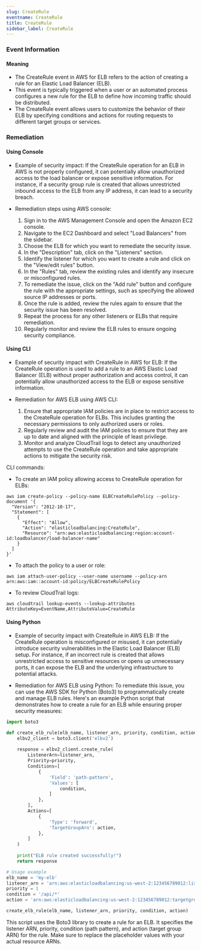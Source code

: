```yaml
--- 
slug: CreateRule
eventname: CreateRule
title: CreateRule
sidebar_label: CreateRule
---
```

                       
### Event Information

#### Meaning

- The CreateRule event in AWS for ELB refers to the action of creating a rule for an Elastic Load Balancer (ELB).
- This event is typically triggered when a user or an automated process configures a new rule for the ELB to define how incoming traffic should be distributed.
- The CreateRule event allows users to customize the behavior of their ELB by specifying conditions and actions for routing requests to different target groups or services.

### Remediation

#### Using Console

- Example of security impact: If the CreateRule operation for an ELB in AWS is not properly configured, it can potentially allow unauthorized access to the load balancer or expose sensitive information. For instance, if a security group rule is created that allows unrestricted inbound access to the ELB from any IP address, it can lead to a security breach.

- Remediation steps using AWS console:
  1. Sign in to the AWS Management Console and open the Amazon EC2 console.
  2. Navigate to the EC2 Dashboard and select "Load Balancers" from the sidebar.
  3. Choose the ELB for which you want to remediate the security issue.
  4. In the "Description" tab, click on the "Listeners" section.
  5. Identify the listener for which you want to create a rule and click on the "View/edit rules" button.
  6. In the "Rules" tab, review the existing rules and identify any insecure or misconfigured rules.
  7. To remediate the issue, click on the "Add rule" button and configure the rule with the appropriate settings, such as specifying the allowed source IP addresses or ports.
  8. Once the rule is added, review the rules again to ensure that the security issue has been resolved.
  9. Repeat the process for any other listeners or ELBs that require remediation.
  10. Regularly monitor and review the ELB rules to ensure ongoing security compliance.

#### Using CLI

- Example of security impact with CreateRule in AWS for ELB: If the CreateRule operation is used to add a rule to an AWS Elastic Load Balancer (ELB) without proper authorization and access control, it can potentially allow unauthorized access to the ELB or expose sensitive information.

- Remediation for AWS ELB using AWS CLI:
  1. Ensure that appropriate IAM policies are in place to restrict access to the CreateRule operation for ELBs. This includes granting the necessary permissions to only authorized users or roles.
  2. Regularly review and audit the IAM policies to ensure that they are up to date and aligned with the principle of least privilege.
  3. Monitor and analyze CloudTrail logs to detect any unauthorized attempts to use the CreateRule operation and take appropriate actions to mitigate the security risk.

CLI commands:
- To create an IAM policy allowing access to CreateRule operation for ELBs:
```
aws iam create-policy --policy-name ELBCreateRulePolicy --policy-document '{
  "Version": "2012-10-17",
  "Statement": [
    {
      "Effect": "Allow",
      "Action": "elasticloadbalancing:CreateRule",
      "Resource": "arn:aws:elasticloadbalancing:region:account-id:loadbalancer/load-balancer-name"
    }
  ]
}'
```

- To attach the policy to a user or role:
```
aws iam attach-user-policy --user-name username --policy-arn arn:aws:iam::account-id:policy/ELBCreateRulePolicy
```

- To review CloudTrail logs:
```
aws cloudtrail lookup-events --lookup-attributes AttributeKey=EventName,AttributeValue=CreateRule
```

#### Using Python

- Example of security impact with CreateRule in AWS ELB: If the CreateRule operation is misconfigured or misused, it can potentially introduce security vulnerabilities in the Elastic Load Balancer (ELB) setup. For instance, if an incorrect rule is created that allows unrestricted access to sensitive resources or opens up unnecessary ports, it can expose the ELB and the underlying infrastructure to potential attacks.

- Remediation for AWS ELB using Python: To remediate this issue, you can use the AWS SDK for Python (Boto3) to programmatically create and manage ELB rules. Here's an example Python script that demonstrates how to create a rule for an ELB while ensuring proper security measures:

```python
import boto3

def create_elb_rule(elb_name, listener_arn, priority, condition, action):
    elbv2_client = boto3.client('elbv2')
    
    response = elbv2_client.create_rule(
        ListenerArn=listener_arn,
        Priority=priority,
        Conditions=[
            {
                'Field': 'path-pattern',
                'Values': [
                    condition,
                ]
            },
        ],
        Actions=[
            {
                'Type': 'forward',
                'TargetGroupArn': action,
            },
        ]
    )
    
    print("ELB rule created successfully!")
    return response

# Usage example
elb_name = 'my-elb'
listener_arn = 'arn:aws:elasticloadbalancing:us-west-2:123456789012:listener/app/my-elb/1234567890abcdef/1234567890abcdef'
priority = 1
condition = '/api/*'
action = 'arn:aws:elasticloadbalancing:us-west-2:123456789012:targetgroup/my-target-group/1234567890abcdef'

create_elb_rule(elb_name, listener_arn, priority, condition, action)
```

This script uses the Boto3 library to create a rule for an ELB. It specifies the listener ARN, priority, condition (path pattern), and action (target group ARN) for the rule. Make sure to replace the placeholder values with your actual resource ARNs.


 
